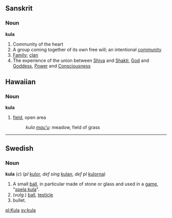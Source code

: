 {{wikipedia}}
==Sanskrit==
===Noun===
'''kula'''

# Community of the heart
# A group coming together of its own free will; an intentional [[community]]
# [[Family]]; [[clan]]
# The experience of the union between [[Shiva]] and [[Shakti]], [[God]] and [[Goddess]], [[Power]] and [[Consciousness]]

==Hawaiian==
===Noun===
'''kula'''

# [[field]], open area
#: ''kula [[mau'u]]'': meadow, field of grass

----
==Swedish==
===Noun===
'''kula''' (''c'') (''pl'' [[kulor]], ''def sing'' [[kulan]], ''def pl'' [[kulorna]])

#A small [[ball]], in particular made of stone or glass and used in a [[game]], "[[spela kula]]".
#(''vulg.'') [[ball]], [[testicle]]
#bullet.
[[pl:Kula]]
[[sv:kula]]